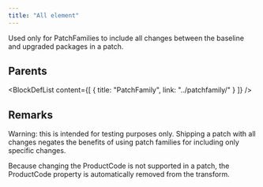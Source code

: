 ```yaml
---
title: "All element"
---
```



Used only for PatchFamilies to include all changes between the baseline and upgraded packages in a patch.


## Parents

<BlockDefList content={[
    {
      title: "PatchFamily",
      link: "../patchfamily/"
    }
  ]}
/>

## Remarks

Warning: this is intended for testing purposes only. Shipping a patch with all changes negates the benefits of using patch families for including only specific changes.

Because changing the ProductCode is not supported in a patch, the ProductCode property is automatically removed from the transform.

